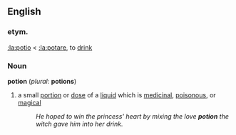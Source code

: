 ==English==
===etym.===
[[:la:potio]] < [[:la:potare]], to [[drink]]
===Noun===
'''potion''' (''plural:'' '''potions''')
# a small [[portion]] or [[dose]] of a [[liquid]] which is [[medicinal]], [[poisonous]], or [[magical]]
#:''He hoped to win the princess' heart by mixing the love '''potion''' the witch gave him into her drink.''